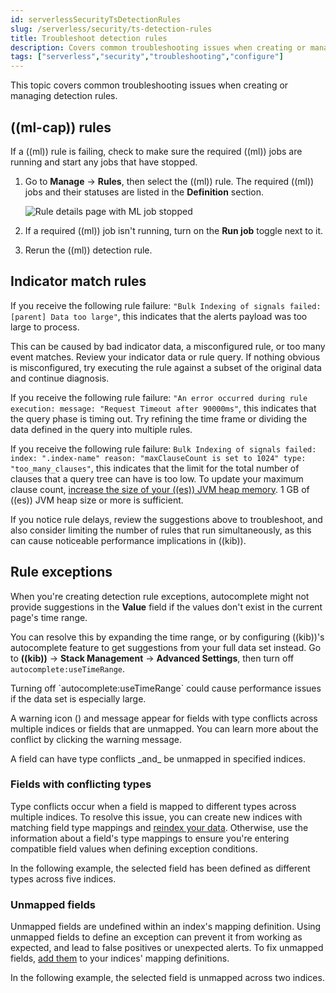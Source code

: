 ```yaml
---
id: serverlessSecurityTsDetectionRules
slug: /serverless/security/ts-detection-rules
title: Troubleshoot detection rules
description: Covers common troubleshooting issues when creating or managing detection rules.
tags: ["serverless","security","troubleshooting","configure"]
---
```


<div id="ts-detection-rules"></div>

This topic covers common troubleshooting issues when creating or managing <DocLink id="serverlessSecurityRulesUiCreate">detection rules</DocLink>.

<div id="ML-rules-ts"></div>

## ((ml-cap)) rules

<DocAccordion id="start-ML-jobs-ts" buttonContent="((ml-cap)) rule is failing and a required ((ml)) job is stopped">

If a ((ml)) rule is failing, check to make sure the required ((ml)) jobs are running and start any jobs that have stopped.

1. Go to **Manage** -> **Rules**, then select the ((ml)) rule. The required ((ml)) jobs and their statuses are listed in the **Definition** section.

    ![Rule details page with ML job stopped](../images/ts-detection-rules/-troubleshooting-rules-ts-ml-job-stopped.png)

1. If a required ((ml)) job isn't running, turn on the **Run job** toggle next to it.
1. Rerun the ((ml)) detection rule.

</DocAccordion>

<div id="IM-match-rules-ts"></div>

## Indicator match rules

<DocAccordion id="IM-rule-failure" buttonContent="Rules are failing due to number of alerts">

If you receive the following rule failure: `"Bulk Indexing of signals failed: [parent] Data too large"`, this indicates that the alerts payload was too large to process.

This can be caused by bad indicator data, a misconfigured rule, or too many event matches. Review your indicator data or rule query. If nothing obvious is misconfigured, try executing the rule against a subset of the original data and continue diagnosis.

</DocAccordion>

<DocAccordion id="IM-rule-timeout" buttonContent="Indicator match rules are timing out">

If you receive the following rule failure: `"An error occurred during rule execution: message: "Request Timeout after 90000ms"`, this indicates that the query phase is timing out. Try refining the time frame or dividing the data defined in the query into multiple rules.

</DocAccordion>

<DocAccordion id="IM-rule-heap-memory" buttonContent="Indicator match rules are failing because the `maxClauseCount` limit is too low">

If you receive the following rule failure: `Bulk Indexing of signals failed: index: ".index-name" reason: "maxClauseCount is set to 1024" type: "too_many_clauses"`, this indicates that the limit for the total number of clauses that a query tree can have is too low. To update your maximum clause count, [increase the size of your ((es)) JVM heap memory](((ref))/advanced-configuration.html#set-jvm-heap-size). 1 GB of ((es)) JVM heap size or more is sufficient.

</DocAccordion>

<DocAccordion id="IM-slowness" buttonContent="General slowness">

If you notice rule delays, review the suggestions above to troubleshoot, and also consider limiting the number of rules that run simultaneously, as this can cause noticeable performance implications in ((kib)).

</DocAccordion>

<div id="rule-exceptions-ts"></div>

## Rule exceptions

<DocAccordion id="rule-exceptions-autocomplete-ts" buttonContent="No autocomplete suggestions">

When you're creating detection rule exceptions, autocomplete might not provide suggestions in the **Value** field if the values don't exist in the current page's time range.

You can resolve this by expanding the time range, or by configuring ((kib))'s autocomplete feature to get suggestions from your full data set instead. Go to **((kib))** -> **Stack Management** -> **Advanced Settings**, then turn off `autocomplete:useTimeRange`.

<DocCallOut title="Caution" color="warning">
Turning off `autocomplete:useTimeRange` could cause performance issues if the data set is especially large.
</DocCallOut>

</DocAccordion>

<DocAccordion id="rule-exceptions-field-conflicts" buttonContent="Warning about type conflicts and unmapped fields ">

A warning icon (<DocIcon type="warning" title="Warning" />) and message appear for fields with <DocLink id="serverlessSecurityTsDetectionRules" section="fields-with-conflicting-types">type conflicts</DocLink> across multiple indices or  fields that are <DocLink id="serverlessSecurityTsDetectionRules" section="unmapped-fields">unmapped</DocLink>. You can learn more about the conflict by clicking the warning message. 

<DocCallOut title="Note">
A field can have type conflicts _and_ be unmapped in specified indices.  
</DocCallOut>

<DocImage size="l" url="../images/ts-detection-rules/-troubleshooting-warning-icon-message.png" alt="Shows the warning icon and message" />

<div id="fields-with-conflicting-types"></div>

### Fields with conflicting types  

Type conflicts occur when a field is mapped to different types across multiple indices. To resolve this issue, you can create new indices with matching field type mappings and [reindex your data](((ref))/docs-reindex.html). Otherwise, use the information about a field's type mappings to ensure you're entering compatible field values when defining exception conditions. 

In the following example, the selected field has been defined as different types across five indices.

<DocImage flatImage alt="Warning for fields with type conflicts,60%" url="../images/ts-detection-rules/-troubleshooting-warning-type-conflicts.png" /> 

<div id="unmapped-field-conflict"></div>

### Unmapped fields 

Unmapped fields are undefined within an index's mapping definition. Using unmapped fields to define an exception can prevent it from working as expected, and lead to false positives or unexpected alerts. To fix unmapped fields, [add them](((ref))/explicit-mapping.html#update-mapping) to your indices' mapping definitions. 

In the following example, the selected field is unmapped across two indices. 

<DocImage flatImage alt="Warning for unmapped fields,60%" url="../images/ts-detection-rules/-troubleshooting-warning-unmapped-fields.png" /> 

</DocAccordion>